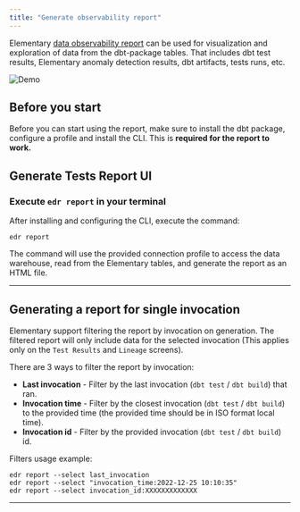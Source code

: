 ```yaml
---
title: "Generate observability report"
---
```


Elementary [data observability report](/understand-elementary/elementary-report-ui) can be used for visualization and exploration of data from the dbt-package tables. That includes dbt test results, Elementary anomaly detection results, dbt artifacts, tests runs, etc.

<Frame>
  <img
    src="https://raw.githubusercontent.com/elementary-data/elementary/master/static/report_ui.gif"
    alt="Demo"
  />
</Frame>

## Before you start

Before you can start using the report, make sure to install the dbt package, configure a profile and install the CLI.
This is **required for the report to work.**

<Accordion title="dbt package installation">

<Snippet file="install-dbt-package.mdx" />

</Accordion>

<Accordion title="Configure connection profile">

<Snippet file="add-connection-profile.mdx" />

</Accordion>

<Accordion title="Install CLI">

<Snippet file="install-cli.mdx" />

</Accordion>

## Generate Tests Report UI

### Execute `edr report` in your terminal

After installing and configuring the CLI, execute the command:

```shell
edr report
```

The command will use the provided connection profile to access the data warehouse, read from the Elementary tables, and generate the report as an HTML file.

---

## Generating a report for single invocation

Elementary support filtering the report by invocation on generation.
The filtered report will only include data for the selected invocation (This applies only on the `Test Results` and `Lineage` screens).

There are 3 ways to filter the report by invocation:

- **Last invocation** - Filter by the last invocation (`dbt test` / `dbt build`) that ran.
- **Invocation time** - Filter by the closest invocation (`dbt test` / `dbt build`) to the provided time (the provided time should be in ISO format local time).
- **Invocation id** - Filter by the provided invocation (`dbt test` / `dbt build`) id.

Filters usage example:

```shell edr report invocation filters
edr report --select last_invocation
edr report --select "invocation_time:2022-12-25 10:10:35"
edr report --select invocation_id:XXXXXXXXXXXXX
```

---

<Snippet file="share-report.mdx" />
